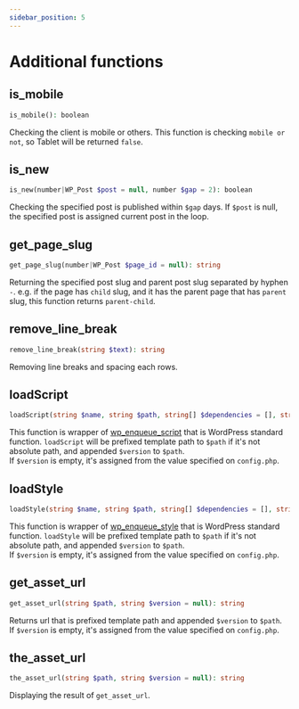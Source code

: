 ```yaml
---
sidebar_position: 5
---
```


# Additional functions

## is_mobile

```php
is_mobile(): boolean
```

Checking the client is mobile or others. This function is checking `mobile or not`, so Tablet will be returned `false`.

## is_new

```php
is_new(number|WP_Post $post = null, number $gap = 2): boolean
```

Checking the specified post is published within `$gap` days. If `$post` is null, the specified post is assigned current post in the loop.

## get_page_slug

```php
get_page_slug(number|WP_Post $page_id = null): string
```

Returning the specified post slug and parent post slug separated by hyphen `-`. e.g. if the page has `child` slug, and it has the parent page that has `parent` slug, this function returns `parent-child`.

## remove_line_break

```php
remove_line_break(string $text): string
```

Removing line breaks and spacing each rows.

## loadScript

```php
loadScript(string $name, string $path, string[] $dependencies = [], string $version = null, boolean $isFoot = false): void
```

This function is wrapper of [wp_enqueue_script](https://developer.wordpress.org/reference/functions/wp_enqueue_script/) that is WordPress standard function. `loadScript` will be prefixed template path to `$path` if it's not absolute path, and appended `$version` to `$path`.  
If `$version` is empty, it's assigned from the value specified on `config.php`.

## loadStyle

```php
loadStyle(string $name, string $path, string[] $dependencies = [], string $version = null): void
```

This function is wrapper of [wp_enqueue_style](https://developer.wordpress.org/reference/functions/wp_enqueue_style/) that is WordPress standard function. `loadStyle` will be prefixed template path to `$path` if it's not absolute path, and appended `$version` to `$path`.  
If `$version` is empty, it's assigned from the value specified on `config.php`.

## get_asset_url

```php
get_asset_url(string $path, string $version = null): string
```

Returns url that is prefixed template path and appended `$version` to `$path`.  
If `$version` is empty, it's assigned from the value specified on `config.php`.

## the_asset_url

```php
the_asset_url(string $path, string $version = null): string
```

Displaying the result of `get_asset_url`.
